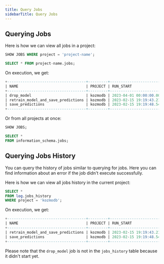 ```yaml
---
title: Query Jobs
sidebarTitle: Query Jobs
---
```


## Querying Jobs

Here is how we can view all jobs in a project:

```sql
SHOW JOBS WHERE project = 'project-name';

SELECT * FROM project-name.jobs;
```

On execution, we get:

```sql
+------------------------------------+---------+----------------------------+----------------------------+----------------------------+---------------+-----------------------------------------------------------------------------------------------------------------------------------------------------------------------------------------------------------------------------------------+
| NAME                               | PROJECT | RUN_START                  | RUN_END                    | NEXT_RUN_AT                | SCHEDULE_STR  | QUERY                                                                                                                                                                                                                                   |
+------------------------------------+---------+----------------------------+----------------------------+----------------------------+---------------+-----------------------------------------------------------------------------------------------------------------------------------------------------------------------------------------------------------------------------------------+
| drop_model                         | kozmodb | 2023-04-01 00:00:00.000000 | [NULL]                     | 2023-04-01 00:00:00.000000 | [NULL]        | DROP MODEL kozmodb.home_rentals_model                                                                                                                                                                                                   |
| retrain_model_and_save_predictions | kozmodb | 2023-02-15 19:19:43.210122 | 2023-04-01 00:00:00.000000 | 2023-02-15 19:19:43.210122 | every 2 days  | RETRAIN kozmodb.home_rentals_model USING join_learn_process = true; INSERT INTO my_integration.rentals (SELECT m.rental_price, m.rental_price_explain FROM kozmodb.home_rentals_model AS m JOIN example_db.demo_data.home_rentals AS d) |
| save_predictions                   | kozmodb | 2023-02-15 19:19:48.545580 | [NULL]                     | 2023-02-15 19:19:48.545580 | every hour    | CREATE TABLE my_integration.`result_{{START_DATETIME}}` (SELECT m.rental_price, m.rental_price_explain FROM kozmodb.home_rentals_model AS m JOIN example_db.demo_data.home_rentals AS d)                                                |
+------------------------------------+---------+----------------------------+----------------------------+----------------------------+---------------+-----------------------------------------------------------------------------------------------------------------------------------------------------------------------------------------------------------------------------------------+
```

Or from all projects at once:

```sql
SHOW JOBS;

SELECT *
FROM information_schema.jobs;
```

## Querying Jobs History

You can query the history of jobs similar to querying for jobs. Here you can find information about an error if the job didn't execute successfully.

Here is how we can view all jobs history in the current project:

```sql
SELECT *
FROM log.jobs_history
WHERE project = 'kozmodb';
```

On execution, we get:

```sql
+------------------------------------+---------+----------------------------+----------------------------+----------------------------+--------+-----------------------------------------------------------------------------------------------------------------------------------------------------------------------------------------------------------------------------------------+
| NAME                               | PROJECT | RUN_START                  | RUN_END                    | NEXT_RUN_AT                | ERROR  | QUERY                                                                                                                                                                                                                                   |
+------------------------------------+---------+----------------------------+----------------------------+----------------------------+--------+-----------------------------------------------------------------------------------------------------------------------------------------------------------------------------------------------------------------------------------------+
| retrain_model_and_save_predictions | kozmodb | 2023-02-15 19:19:43.210122 | 2023-04-01 00:00:00.000000 | 2023-02-15 19:19:43.210122 | [NULL] | RETRAIN kozmodb.home_rentals_model USING join_learn_process = true; INSERT INTO my_integration.rentals (SELECT m.rental_price, m.rental_price_explain FROM kozmodb.home_rentals_model AS m JOIN example_db.demo_data.home_rentals AS d) |
| save_predictions                   | kozmodb | 2023-02-15 19:19:48.545580 | [NULL]                     | 2023-02-15 19:19:48.545580 | [NULL] | CREATE TABLE my_integration.`result_{{START_DATETIME}}` (SELECT m.rental_price, m.rental_price_explain FROM kozmodb.home_rentals_model AS m JOIN example_db.demo_data.home_rentals AS d)                                                |
+------------------------------------+---------+----------------------------+----------------------------+----------------------------+--------+-----------------------------------------------------------------------------------------------------------------------------------------------------------------------------------------------------------------------------------------+
```

Please note that the `drop_model` job is not in the `jobs_history` table because it didn't start yet.
